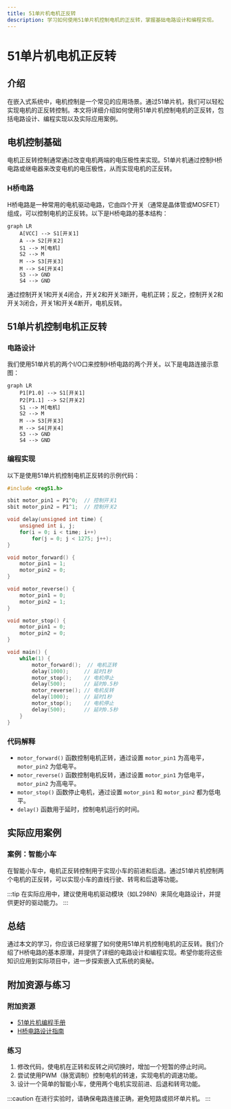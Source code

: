 ```yaml
---
title: 51单片机电机正反转
description: 学习如何使用51单片机控制电机的正反转，掌握基础电路设计和编程实现。
---
```


# 51单片机电机正反转

## 介绍

在嵌入式系统中，电机控制是一个常见的应用场景。通过51单片机，我们可以轻松实现电机的正反转控制。本文将详细介绍如何使用51单片机控制电机的正反转，包括电路设计、编程实现以及实际应用案例。

## 电机控制基础

电机正反转控制通常通过改变电机两端的电压极性来实现。51单片机通过控制H桥电路或继电器来改变电机的电压极性，从而实现电机的正反转。

### H桥电路

H桥电路是一种常用的电机驱动电路，它由四个开关（通常是晶体管或MOSFET）组成，可以控制电机的正反转。以下是H桥电路的基本结构：

```mermaid
graph LR
    A[VCC] --> S1[开关1]
    A --> S2[开关2]
    S1 --> M[电机]
    S2 --> M
    M --> S3[开关3]
    M --> S4[开关4]
    S3 --> GND
    S4 --> GND
```

通过控制开关1和开关4闭合，开关2和开关3断开，电机正转；反之，控制开关2和开关3闭合，开关1和开关4断开，电机反转。

## 51单片机控制电机正反转

### 电路设计

我们使用51单片机的两个I/O口来控制H桥电路的两个开关。以下是电路连接示意图：

```mermaid
graph LR
    P1[P1.0] --> S1[开关1]
    P2[P1.1] --> S2[开关2]
    S1 --> M[电机]
    S2 --> M
    M --> S3[开关3]
    M --> S4[开关4]
    S3 --> GND
    S4 --> GND
```

### 编程实现

以下是使用51单片机控制电机正反转的示例代码：

```c
#include <reg51.h>

sbit motor_pin1 = P1^0;  // 控制开关1
sbit motor_pin2 = P1^1;  // 控制开关2

void delay(unsigned int time) {
    unsigned int i, j;
    for(i = 0; i < time; i++)
        for(j = 0; j < 1275; j++);
}

void motor_forward() {
    motor_pin1 = 1;
    motor_pin2 = 0;
}

void motor_reverse() {
    motor_pin1 = 0;
    motor_pin2 = 1;
}

void motor_stop() {
    motor_pin1 = 0;
    motor_pin2 = 0;
}

void main() {
    while(1) {
        motor_forward();  // 电机正转
        delay(1000);     // 延时1秒
        motor_stop();    // 电机停止
        delay(500);      // 延时0.5秒
        motor_reverse(); // 电机反转
        delay(1000);     // 延时1秒
        motor_stop();    // 电机停止
        delay(500);      // 延时0.5秒
    }
}
```

### 代码解释

- `motor_forward()` 函数控制电机正转，通过设置 `motor_pin1` 为高电平，`motor_pin2` 为低电平。
- `motor_reverse()` 函数控制电机反转，通过设置 `motor_pin1` 为低电平，`motor_pin2` 为高电平。
- `motor_stop()` 函数停止电机，通过设置 `motor_pin1` 和 `motor_pin2` 都为低电平。
- `delay()` 函数用于延时，控制电机运行的时间。

## 实际应用案例

### 案例：智能小车

在智能小车中，电机正反转控制用于实现小车的前进和后退。通过51单片机控制两个电机的正反转，可以实现小车的直线行驶、转弯和后退等功能。

:::tip
在实际应用中，建议使用电机驱动模块（如L298N）来简化电路设计，并提供更好的驱动能力。
:::

## 总结

通过本文的学习，你应该已经掌握了如何使用51单片机控制电机的正反转。我们介绍了H桥电路的基本原理，并提供了详细的电路设计和编程实现。希望你能将这些知识应用到实际项目中，进一步探索嵌入式系统的奥秘。

## 附加资源与练习

### 附加资源

- [51单片机编程手册](https://example.com)
- [H桥电路设计指南](https://example.com)

### 练习

1. 修改代码，使电机在正转和反转之间切换时，增加一个短暂的停止时间。
2. 尝试使用PWM（脉宽调制）控制电机的转速，实现电机的调速功能。
3. 设计一个简单的智能小车，使用两个电机实现前进、后退和转弯功能。

:::caution
在进行实验时，请确保电路连接正确，避免短路或损坏单片机。
:::